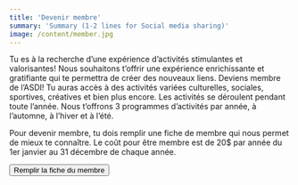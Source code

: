 ```yaml
---
title: 'Devenir membre'
summary: 'Summary (1-2 lines for Social media sharing)'
image: /content/member.jpg
---
```


Tu es à la recherche d’une expérience d’activités stimulantes et valorisantes! Nous souhaitons t’offrir une expérience enrichissante et gratifiante qui te permettra de créer des nouveaux liens. Deviens membre de l’ASDI! Tu auras accès à des activités variées culturelles, sociales, sportives, créatives et bien plus encore. Les activités se déroulent pendant toute l’année. Nous t’offrons 3 programmes d’activités par année, à l’automne, à l’hiver et à l’été.

Pour devenir membre, tu dois remplir une fiche de membre qui nous permet de mieux te connaître. Le coût pour être membre est de 20$ par année du 1er janvier au 31 décembre de chaque année.

[<Button className="w-full" size="large">Remplir la fiche du membre</Button>](https://forms.gle/3DbhRkB798N7v98d8)
